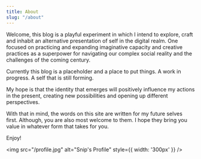 ```yaml
---
title: About
slug: "/about"
---
```


Welcome, this blog is a playful experiment in which I intend to explore, craft and inhabit an alternative presentation of self in the digital realm. One focused on practicing and expanding imaginative capacity and creative practices as a superpower for navigating our complex social reality and the challenges of the coming century.

Currently this blog is a placeholder and a place to put things. A work in progress. A self that is still forming. 

My hope is that the identity that emerges will positively influence my actions in the present, creating new possibilities and opening up different perspectives. 

With that in mind, the words on this site are written for my future selves first. Although, you are also most welcome to them. I hope they bring you value in whatever form that takes for you.

Enjoy!

<img src="/profile.jpg" alt="Snip's Profile" style={{ width: '300px' }} />


